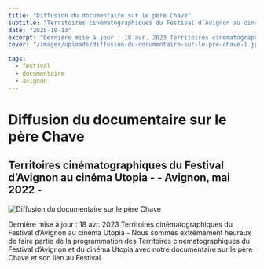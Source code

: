```yaml
---
title: "Diffusion du documentaire sur le père Chave"
subtitle: "Territoires cinématographiques du Festival d’Avignon au cinéma Utopia - - Avignon, mai 2022 -"
date: "2025-10-13"
excerpt: "Dernière mise à jour : 18 avr. 2023 Territoires cinématographiques du Festival d’Avignon au cinéma Utopia - Nous sommes extrêmement heureux de faire p..."
cover: "/images/uploads/diffusion-du-documentaire-sur-le-pre-chave-1.jpg"

tags:
  - festival
  - documentaire
  - avignon
---
```


# Diffusion du documentaire sur le père Chave

## Territoires cinématographiques du Festival d’Avignon au cinéma Utopia - - Avignon, mai 2022 -



![Diffusion du documentaire sur le père Chave](/images/uploads/diffusion-du-documentaire-sur-le-pre-chave-1.jpg)

Dernière mise à jour : 18 avr. 2023 Territoires cinématographiques du Festival d’Avignon au cinéma Utopia - Nous sommes extrêmement heureux de faire partie de la programmation des Territoires cinématographiques du Festival d’Avignon et du cinéma Utopia avec notre documentaire sur le père Chave et son lien au Festival.
